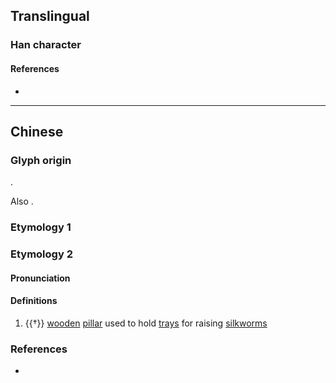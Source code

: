 {{character info/new}}
{{also|樣|様}}
==Translingual==
{{stroke order|type=animate}}
{{Han simplified forms|樣|様|样}}

===Han character===
{{Han char|rn=75|rad=木|as=06|sn=10|four=|canj=DTQ|ids=⿰木羊}}

====References====
* {{Han ref|kx=0524.030|dkj=14742|hdz=21207.020|uh=6837}}

----

==Chinese==

===Glyph origin===
{{Han etym}}
{{Han compound|木|羊|ls=psc|c1=s|c2=p}}.

Also {{Han simp|樣|f=羕|t=羊|nocap=1}}.

===Etymology 1===
{{zh-see|樣}}

===Etymology 2===
{{zh-forms}}

====Pronunciation====
{{zh-pron
|m=yáng
|mc=y
|oc=y
|cat=n
}}

====Definitions====
{{zh-hanzi}}

# {{†}} {{lb|zh|ancient Qi dialect}} [[wooden]] [[pillar]] used to hold [[tray]]s for raising [[silkworm]]s

===References===
* {{R:twedu|C05085}}